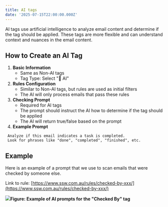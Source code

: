```yaml
---
title: AI tags
date: '2025-07-15T22:00:00.000Z'
---
```


AI tags use artificial intelligence to analyze email content and determine if the tag should be applied. These tags are more flexible and can understand context and nuances in the email content.

## How to Create an AI Tag

1. **Basic Information**
   * Same as Non-AI tags
   * Tag Type: Select "🤖 AI"
2. **Rules Configuration**
   * Similar to Non-AI tags, but rules are used as initial filters
   * The AI will only process emails that pass these rules
3. **Checking Prompt**
   * Required for AI tags
   * The prompt should instruct the AI how to determine if the tag should be applied
   * The AI will return true/false based on the prompt
4. **Example Prompt**

```
 Analyze if this email indicates a task is completed.
 Look for phrases like "done", "completed", "finished", etc.
```

## Example

Here is an example of a prompt that we use to scan emails that were checked by someone else.

Link to rule: [https://www.ssw.com.au/rules/checked-by-xxx/](https://www.ssw.com.au/rules/checked-by-xxx/)

![](/EagleEye/ai-tag-example.png)**Figure: Example of AI prompts for the "Checked By" tag**
